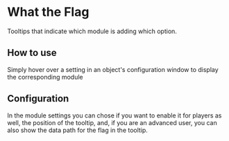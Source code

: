
# What the Flag

Tooltips that indicate which module is adding which option.


## How to use
<ImageButBetter src="/../public/images/WTF/Wtftooltip.png" alt="Basic WTF Tooltip" width={2000} height={2000} className={styles.wikiimage}/>

Simply hover over a setting in an object's configuration window to
display the corresponding module

## Configuration

In the module settings you can chose if you want to enable it for
players as well, the position of the tooltip, and, if you are an
advanced user, you can also show the data path for the flag in the
tooltip.
